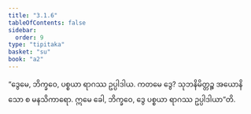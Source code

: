 ```yaml
---
title: "3.1.6"
tableOfContents: false
sidebar:
  order: 9
type: "tipitaka"
basket: "su"
book: "a2"
---
```



<DynamicBreadcrumb />

<Division number="124" book="a2">

<Paragraph number="209" book="a2">
“ဒွေမေ, ဘိက္ခဝေ, ပစ္စယာ ရာဂဿ ဥပ္ပါဒါယ. ကတမေ ဒွေ? သုဘနိမိတ္တဉ္စ အယောနိသော စ မနသိကာရော. ဣမေ ခေါ, ဘိက္ခဝေ, ဒွေ ပစ္စယာ ရာဂဿ ဥပ္ပါဒါယာ”တိ.
</Paragraph>
</Division>